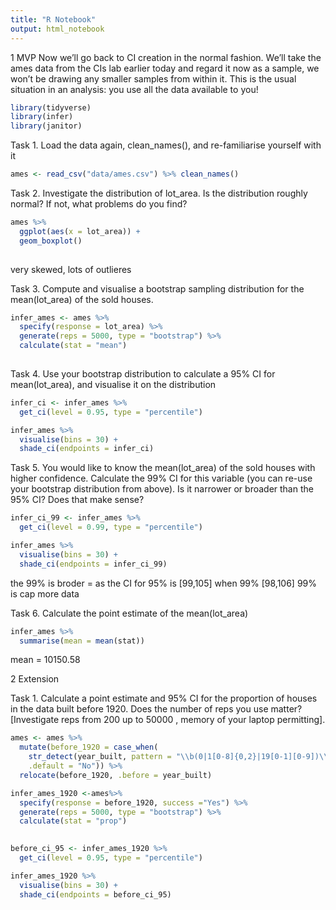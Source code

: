 ```yaml
---
title: "R Notebook"
output: html_notebook
---
```


1 MVP
Now we’ll go back to CI creation in the normal fashion. We’ll take the ames data from the CIs lab earlier today and regard it now as a sample, we won’t be drawing any smaller samples from within it. This is the usual situation in an analysis: you use all the data available to you!

```r
library(tidyverse)
library(infer)
library(janitor)
```


Task 1.
Load the data again, clean_names(), and re-familiarise yourself with it

```r
ames <- read_csv("data/ames.csv") %>% clean_names()
```


Task 2.
Investigate the distribution of lot_area. Is the distribution roughly normal? If not, what problems do you find?


```r

ames %>% 
  ggplot(aes(x = lot_area)) +
  geom_boxplot()
  

```

very skewed, lots of outlieres

Task 3.
Compute and visualise a bootstrap sampling distribution for the mean(lot_area) of the sold houses.

```r

infer_ames <- ames %>% 
  specify(response = lot_area) %>% 
  generate(reps = 5000, type = "bootstrap") %>% 
  calculate(stat = "mean")
  

```


Task 4.
Use your bootstrap distribution to calculate a 95%
 CI for mean(lot_area), and visualise it on the distribution

```r

infer_ci <- infer_ames %>% 
  get_ci(level = 0.95, type = "percentile")

infer_ames %>% 
  visualise(bins = 30) +
  shade_ci(endpoints = infer_ci)

```


Task 5.
You would like to know the mean(lot_area) of the sold houses with higher confidence. Calculate the 99%
 CI for this variable (you can re-use your bootstrap distribution from above). Is it narrower or broader than the 95%
 CI? Does that make sense?

```r
infer_ci_99 <- infer_ames %>% 
  get_ci(level = 0.99, type = "percentile")

infer_ames %>% 
  visualise(bins = 30) +
  shade_ci(endpoints = infer_ci_99)


```
the 99% is broder = as the CI for 95% is [99,105] when 99% [98,106]
99% is cap more data 

Task 6.
Calculate the point estimate of the mean(lot_area)


```r

infer_ames %>% 
  summarise(mean = mean(stat))

```
mean = 10150.58

2 Extension


Task 1.
Calculate a point estimate and 95%
 CI for the proportion of houses in the data built before 1920. Does the number of reps you use matter? [Investigate reps from 200
 up to 50000
, memory of your laptop permitting].

```r


ames <- ames %>% 
  mutate(before_1920 = case_when(
    str_detect(year_built, pattern = "\\b(0|1[0-8]{0,2}|19[0-1][0-9])\\b") ~ "Yes",
    .default = "No")) %>% 
  relocate(before_1920, .before = year_built)

```




```r
infer_ames_1920 <-ames%>% 
  specify(response = before_1920, success ="Yes") %>% 
  generate(reps = 5000, type = "bootstrap") %>% 
  calculate(stat = "prop")
  

```

```r

before_ci_95 <- infer_ames_1920 %>% 
  get_ci(level = 0.95, type = "percentile")


```
```r
infer_ames_1920 %>% 
  visualise(bins = 30) +
  shade_ci(endpoints = before_ci_95)

```

```r



```

